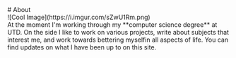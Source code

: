 
<article className="w-full mx-auto p-2">
    # About
    <div className='w-full flex justify-center '>
    ![Cool Image](https://i.imgur.com/sZwU1Rm.png)
    </div>
At the moment I'm working through my **computer science degree** at UTD. On the side I like to work on various projects, write about subjects that interest me, and work towards bettering myselfin all aspects of life. You can find updates on what I have been up to on this site.
</article>
